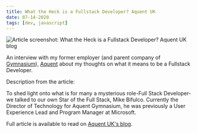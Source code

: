 ```yaml
---
title: What the Heck is a Fullstack Developer? Aquent UK
date: 07-14-2020
tags: [dev, javascript]
---
```


<Image
  publicId="external-references/fullstack-dev-article-aquent/cover"
  alt="Article screenshot: What the Heck is a Fullstack Developer? Aquent UK blog"
/>

An interview with my former employer (and parent company of [Gymnasium](https://thegymnasium.com/)), [Aquent](https://aquent.com) about my thoughts on what it means to be a Fullstack Developer.

Description from the article:

<Aside>
  To shed light onto what is for many a mysterious role-Full Stack Developer-we
  talked to our own Star of the Full Stack, Mike Bifulco. Currently the Director
  of Technology for Aquent Gymnasium, he was previously a User Experience Lead
  and Program Manager at Microsoft.
</Aside>

Full article is available to read on [Aquent UK's blog](https://aquent.co.uk/blog/what-the-heck-is-a-full-stack-developer).
